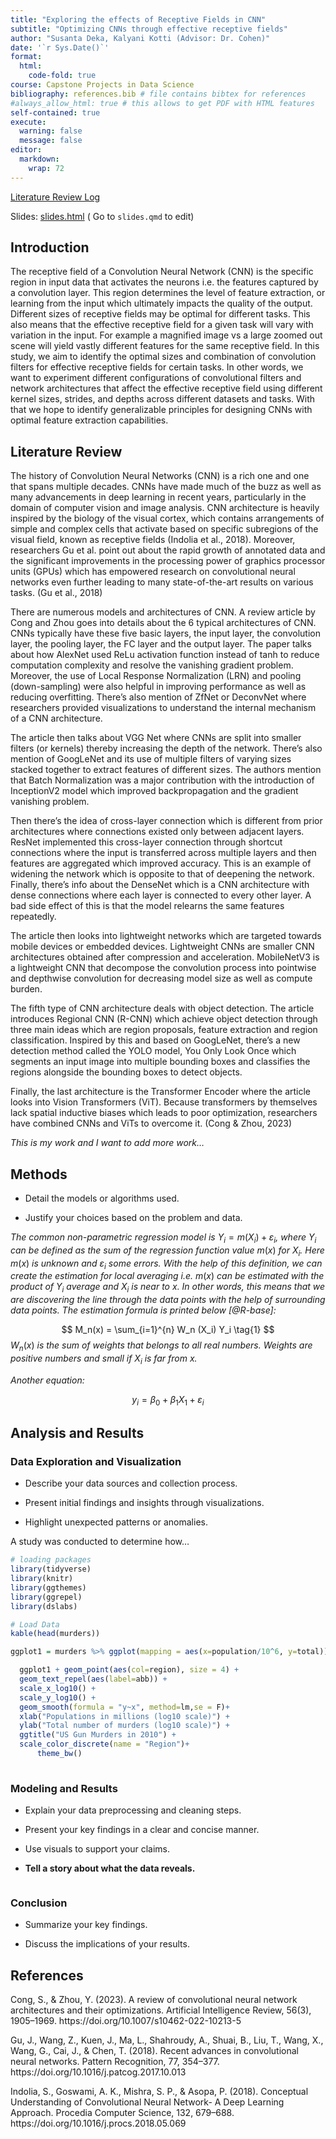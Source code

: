 ---
title: "Exploring the effects of Receptive Fields in CNN"
subtitle: "Optimizing CNNs through effective receptive fields"
author: "Susanta Deka, Kalyani Kotti (Advisor: Dr. Cohen)"
date: '`r Sys.Date()`'
format:
  html:
    code-fold: true
course: Capstone Projects in Data Science
bibliography: references.bib # file contains bibtex for references
#always_allow_html: true # this allows to get PDF with HTML features
self-contained: true
execute: 
  warning: false
  message: false
editor: 
  markdown: 
    wrap: 72
---

[Literature Review Log](review.html){target="_blank"}

Slides: [slides.html](slides.html){target="_blank"} ( Go to `slides.qmd` to edit)


## Introduction

The receptive field of a Convolution Neural Network (CNN) is the specific region in input data that activates the neurons i.e. the features captured by a convolution layer. This region determines the level of feature extraction, or learning from the input which ultimately impacts the quality of the output. Different sizes of receptive fields may be optimal for different tasks. This also means that the effective receptive field for a given task will vary with variation in the input. For example a magnified image vs a large zoomed out scene will yield vastly different features for the same receptive field. In this study, we aim to identify the optimal sizes and combination of convolution filters for effective receptive fields for certain tasks. In other words, we want to experiment different configurations of convolutional filters and network architectures that affect the effective receptive field using different kernel sizes, strides, and depths across different datasets and tasks. With that we hope to identify generalizable principles for designing CNNs with optimal feature extraction capabilities.


## Literature Review

The history of Convolution Neural Networks (CNN) is a rich one and one that spans multiple decades. CNNs have made much of the buzz as well as many advancements in deep learning in recent years, particularly in the domain of computer vision and image analysis. CNN architecture is heavily inspired by the biology of the visual cortex, which contains arrangements of simple and complex cells that activate based on specific subregions of the visual field, known as receptive fields (Indolia et al., 2018). Moreover, researchers Gu et al. point out about the rapid growth of annotated data and the significant improvements in the processing power of graphics processor units (GPUs) which has empowered research on convolutional neural networks even further leading to many state-of-the-art results on various tasks. (Gu et al., 2018)

There are numerous models and architectures of CNN. A review article by Cong and Zhou goes into details about the 6 typical architectures of CNN. CNNs typically have these five basic layers, the input layer, the convolution layer, the pooling layer, the FC layer and the output layer. The paper talks about how AlexNet used ReLu activation function instead of tanh to reduce computation complexity and resolve the vanishing gradient problem. Moreover, the use of Local Response Normalization (LRN) and pooling (down-sampling) were also helpful in improving performance as well as reducing overfitting. There’s also mention of ZfNet or DeconvNet where researchers provided visualizations to understand the internal mechanism of a CNN architecture.

The article then talks about VGG Net where CNNs are split into smaller filters (or kernels) thereby increasing the depth of the network. There’s also mention of GoogLeNet and its use of multiple filters of varying sizes stacked together to extract features of different sizes. The authors mention that Batch Normalization was a major contribution with the introduction of InceptionV2 model which improved backpropagation and the gradient vanishing problem.

Then there’s the idea of cross-layer connection which is different from prior architectures where connections existed only between adjacent layers. ResNet implemented this cross-layer connection through shortcut connections where the input is transferred across multiple layers and then features are aggregated which improved accuracy. This is an example of widening the network which is opposite to that of deepening the network. Finally, there’s info about the DenseNet which is a CNN architecture with dense connections where each layer is connected to every other layer. A bad side effect of this is that the model relearns the same features repeatedly.

The article then looks into lightweight networks which are targeted towards mobile devices or embedded devices. Lightweight CNNs are smaller CNN architectures obtained after compression and acceleration. MobileNetV3 is a lightweight CNN that decompose the convolution process into pointwise and depthwise convolution for decreasing model size as well as compute burden.

The fifth type of CNN architecture deals with object detection. The article introduces Regional CNN (R-CNN) which achieve object detection through three main ideas which are region proposals, feature extraction and region classification. Inspired by this and based on GoogLeNet, there’s a new detection method called the YOLO model, You Only Look Once which segments an input image into multiple bounding boxes and classifies the regions alongside the bounding boxes to detect objects.

Finally, the last architecture is the Transformer Encoder where the article looks into Vision Transformers (ViT). Because transformers by themselves lack spatial inductive biases which leads to poor optimization, researchers have combined CNNs and ViTs to overcome it. (Cong & Zhou, 2023)



*This is my work and I want to add more work...*

## Methods

-   Detail the models or algorithms used.

-   Justify your choices based on the problem and data.

*The common non-parametric regression model is*
$Y_i = m(X_i) + \varepsilon_i$*, where* $Y_i$ *can be defined as the sum
of the regression function value* $m(x)$ *for* $X_i$*. Here* $m(x)$ *is
unknown and* $\varepsilon_i$ *some errors. With the help of this
definition, we can create the estimation for local averaging i.e.*
$m(x)$ *can be estimated with the product of* $Y_i$ *average and* $X_i$
*is near to* $x$*. In other words, this means that we are discovering
the line through the data points with the help of surrounding data
points. The estimation formula is printed below [@R-base]:*

$$
M_n(x) = \sum_{i=1}^{n} W_n (X_i) Y_i  \tag{1}
$$$W_n(x)$ *is the sum of weights that belongs to all real numbers.
Weights are positive numbers and small if* $X_i$ *is far from* $x$*.*


*Another equation:*

$$
y_i = \beta_0 + \beta_1 X_1 +\varepsilon_i
$$

## Analysis and Results

### Data Exploration and Visualization

-   Describe your data sources and collection process.

-   Present initial findings and insights through visualizations.

-   Highlight unexpected patterns or anomalies.

A study was conducted to determine how...

```{r, warning=FALSE, echo=T, message=FALSE}
# loading packages 
library(tidyverse)
library(knitr)
library(ggthemes)
library(ggrepel)
library(dslabs)
```

```{r, warning=FALSE, echo=TRUE}
# Load Data
kable(head(murders))

ggplot1 = murders %>% ggplot(mapping = aes(x=population/10^6, y=total)) 

  ggplot1 + geom_point(aes(col=region), size = 4) +
  geom_text_repel(aes(label=abb)) +
  scale_x_log10() +
  scale_y_log10() +
  geom_smooth(formula = "y~x", method=lm,se = F)+
  xlab("Populations in millions (log10 scale)") + 
  ylab("Total number of murders (log10 scale)") +
  ggtitle("US Gun Murders in 2010") +
  scale_color_discrete(name = "Region")+
      theme_bw()
  

```

### Modeling and Results

-   Explain your data preprocessing and cleaning steps.

-   Present your key findings in a clear and concise manner.

-   Use visuals to support your claims.

-   **Tell a story about what the data reveals.**

```{r}

```

### Conclusion

-   Summarize your key findings.

-   Discuss the implications of your results.

## References

Cong, S., & Zhou, Y. (2023). A review of convolutional neural network architectures and their optimizations. Artificial Intelligence Review, 56(3), 1905–1969. https://doi.org/10.1007/s10462-022-10213-5

Gu, J., Wang, Z., Kuen, J., Ma, L., Shahroudy, A., Shuai, B., Liu, T., Wang, X., Wang, G., Cai, J., & Chen, T. (2018). Recent advances in convolutional neural networks. Pattern Recognition, 77, 354–377. https://doi.org/10.1016/j.patcog.2017.10.013

Indolia, S., Goswami, A. K., Mishra, S. P., & Asopa, P. (2018). Conceptual Understanding of Convolutional Neural Network- A Deep Learning Approach. Procedia Computer Science, 132, 679–688. https://doi.org/10.1016/j.procs.2018.05.069


